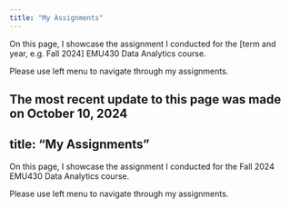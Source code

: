 ```yaml
---
title: "My Assignments"
---
```


On this page, I showcase the assignment I conducted for the \[term and year, e.g. Fall 2024\] EMU430 Data Analytics course.

Please use left menu to navigate through my assignments.

The most recent update to this page was made on October 10, 2024
---
title: "My Assignments"
---

On this page, I showcase the assignment I conducted for the Fall 2024 EMU430 Data Analytics course.

Please use left menu to navigate through my assignments.
